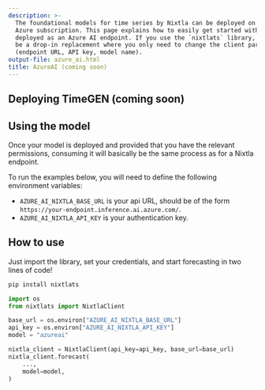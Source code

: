 ```yaml
---
description: >-
  The foundational models for time series by Nixtla can be deployed on your
  Azure subscription. This page explains how to easily get started with TimeGEN
  deployed as an Azure AI endpoint. If you use the `nixtlats` library, it should
  be a drop-in replacement where you only need to change the client parameters
  (endpoint URL, API key, model name).
output-file: azure_ai.html
title: AzureAI (coming soon)
---
```



## Deploying TimeGEN (coming soon)

## Using the model

Once your model is deployed and provided that you have the relevant
permissions, consuming it will basically be the same process as for a
Nixtla endpoint.

To run the examples below, you will need to define the following
environment variables:

-   `AZURE_AI_NIXTLA_BASE_URL` is your api URL, should be of the form
    `https://your-endpoint.inference.ai.azure.com/`.
-   `AZURE_AI_NIXTLA_API_KEY` is your authentication key.

## How to use

Just import the library, set your credentials, and start forecasting in
two lines of code!

```bash
pip install nixtlats
```


```python
import os
from nixtlats import NixtlaClient

base_url = os.environ["AZURE_AI_NIXTLA_BASE_URL"]
api_key = os.environ["AZURE_AI_NIXTLA_API_KEY"]
model = "azureai"

nixtla_client = NixtlaClient(api_key=api_key, base_url=base_url)
nixtla_client.forecast(
    ...,
    model=model,
)
```

